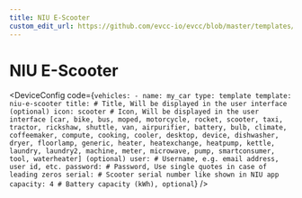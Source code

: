 ```yaml
---
title: NIU E-Scooter
custom_edit_url: https://github.com/evcc-io/evcc/blob/master/templates/definition/vehicle/niu-e-scooter.yaml
---
```



# NIU E-Scooter

<DeviceConfig code={`vehicles:
    - name: my_car
      type: template
      template: niu-e-scooter
      title: # Title, Will be displayed in the user interface (optional)
      icon: scooter # Icon, Will be displayed in the user interface [car, bike, bus, moped, motorcycle, rocket, scooter, taxi, tractor, rickshaw, shuttle, van, airpurifier, battery, bulb, climate, coffeemaker, compute, cooking, cooler, desktop, device, dishwasher, dryer, floorlamp, generic, heater, heatexchange, heatpump, kettle, laundry, laundry2, machine, meter, microwave, pump, smartconsumer, tool, waterheater] (optional)
      user: # Username, e.g. email address, user id, etc.
      password: # Password, Use single quotes in case of leading zeros
      serial: # Scooter serial number like shown in NIU app
      capacity: 4 # Battery capacity (kWh), optional`}  />


